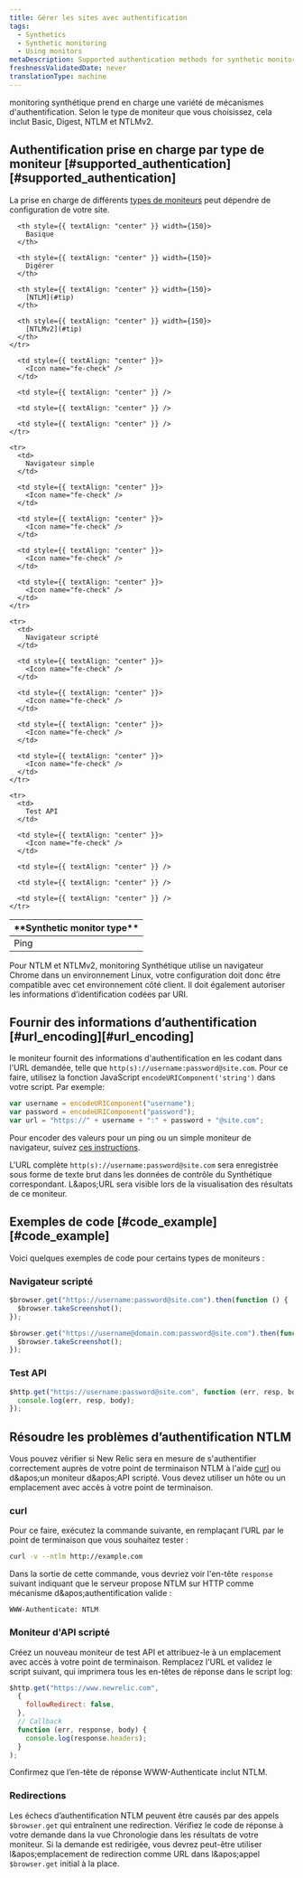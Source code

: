 ```yaml
---
title: Gérer les sites avec authentification
tags:
  - Synthetics
  - Synthetic monitoring
  - Using monitors
metaDescription: Supported authentication methods for synthetic monitors and how to provide authentication using scripted monitors.
freshnessValidatedDate: never
translationType: machine
---
```


monitoring synthétique prend en charge une variété de mécanismes d'authentification. Selon le type de moniteur que vous choisissez, cela inclut Basic, Digest, NTLM et NTLMv2.

## Authentification prise en charge par type de moniteur [#supported\_authentication][#supported_authentication]

La prise en charge de différents [types de moniteurs](/docs/synthetics/new-relic-synthetics/using-monitors/add-edit-monitors#types-monitors) peut dépendre de configuration de votre site.

<table>
  <thead>
    <tr>
      <th>
        <DNT>
          **Synthetic monitor type**
        </DNT>
      </th>

      <th style={{ textAlign: "center" }} width={150}>
        Basique
      </th>

      <th style={{ textAlign: "center" }} width={150}>
        Digérer
      </th>

      <th style={{ textAlign: "center" }} width={150}>
        [NTLM](#tip)
      </th>

      <th style={{ textAlign: "center" }} width={150}>
        [NTLMv2](#tip)
      </th>
    </tr>
  </thead>

  <tbody>
    <tr>
      <td>
        Ping
      </td>

      <td style={{ textAlign: "center" }}>
        <Icon name="fe-check" />
      </td>

      <td style={{ textAlign: "center" }} />

      <td style={{ textAlign: "center" }} />

      <td style={{ textAlign: "center" }} />
    </tr>

    <tr>
      <td>
        Navigateur simple
      </td>

      <td style={{ textAlign: "center" }}>
        <Icon name="fe-check" />
      </td>

      <td style={{ textAlign: "center" }}>
        <Icon name="fe-check" />
      </td>

      <td style={{ textAlign: "center" }}>
        <Icon name="fe-check" />
      </td>

      <td style={{ textAlign: "center" }}>
        <Icon name="fe-check" />
      </td>
    </tr>

    <tr>
      <td>
        Navigateur scripté
      </td>

      <td style={{ textAlign: "center" }}>
        <Icon name="fe-check" />
      </td>

      <td style={{ textAlign: "center" }}>
        <Icon name="fe-check" />
      </td>

      <td style={{ textAlign: "center" }}>
        <Icon name="fe-check" />
      </td>

      <td style={{ textAlign: "center" }}>
        <Icon name="fe-check" />
      </td>
    </tr>

    <tr>
      <td>
        Test API
      </td>

      <td style={{ textAlign: "center" }}>
        <Icon name="fe-check" />
      </td>

      <td style={{ textAlign: "center" }} />

      <td style={{ textAlign: "center" }} />

      <td style={{ textAlign: "center" }} />
    </tr>
  </tbody>
</table>

<Callout variant="tip">
  Pour NTLM et NTLMv2, monitoring Synthétique utilise un navigateur Chrome dans un environnement Linux, votre configuration doit donc être compatible avec cet environnement côté client. Il doit également autoriser les informations d’identification codées par URI.
</Callout>

## Fournir des informations d’authentification [#url\_encoding][#url_encoding]

le moniteur fournit des informations d'authentification en les codant dans l'URL demandée, telle que `http(s)://username:password@site.com`. Pour ce faire, utilisez la fonction JavaScript `encodeURIComponent('string')` dans votre script. Par exemple:

```js
var username = encodeURIComponent("username");
var password = encodeURIComponent("password");
var url = "https://" + username + ":" + password + "@site.com";
```

Pour encoder des valeurs pour un ping ou un simple moniteur de navigateur, suivez [ces instructions](https://www.w3schools.com/tags/ref_urlencode.ASP).

L'URL complète `http(s)://username:password@site.com` sera enregistrée sous forme de texte brut dans les données de contrôle du Synthétique correspondant. L&amp;apos;URL sera visible lors de la visualisation des résultats de ce moniteur.

## Exemples de code [#code\_example][#code_example]

Voici quelques exemples de code pour certains types de moniteurs :

### Navigateur scripté

```js
$browser.get("https://username:password@site.com").then(function () {
  $browser.takeScreenshot();
});
```

```js
$browser.get("https://username@domain.com:password@site.com").then(function () {
  $browser.takeScreenshot();
});
```

### Test API

```js
$http.get("https://username:password@site.com", function (err, resp, body) {
  console.log(err, resp, body);
});
```

## Résoudre les problèmes d’authentification NTLM

Vous pouvez vérifier si New Relic sera en mesure de s'authentifier correctement auprès de votre point de terminaison NTLM à l'aide [curl](https://curl.haxx.se) ou d&amp;apos;un moniteur d&amp;apos;API scripté. Vous devez utiliser un hôte ou un emplacement avec accès à votre point de terminaison.

### curl

Pour ce faire, exécutez la commande suivante, en remplaçant l’URL par le point de terminaison que vous souhaitez tester :

```sh
curl -v --ntlm http://example.com
```

Dans la sortie de cette commande, vous devriez voir l'en-tête `response` suivant indiquant que le serveur propose NTLM sur HTTP comme mécanisme d&amp;apos;authentification valide :

```
WWW-Authenticate: NTLM
```

### Moniteur d'API scripté

Créez un nouveau moniteur de test API et attribuez-le à un emplacement avec accès à votre point de terminaison. Remplacez l'URL et validez le script suivant, qui imprimera tous les en-têtes de réponse dans le script log:

```js
$http.get("https://www.newrelic.com",
  {
    followRedirect: false,
  },
  // Callback
  function (err, response, body) {
    console.log(response.headers);
  }
);
```

Confirmez que l’en-tête de réponse WWW-Authenticate inclut NTLM.

### Redirections

Les échecs d’authentification NTLM peuvent être causés par des appels `$browser.get` qui entraînent une redirection. Vérifiez le code de réponse à votre demande dans la vue Chronologie dans les résultats de votre moniteur. Si la demande est redirigée, vous devrez peut-être utiliser l&amp;apos;emplacement de redirection comme URL dans l&amp;apos;appel `$browser.get` initial à la place.